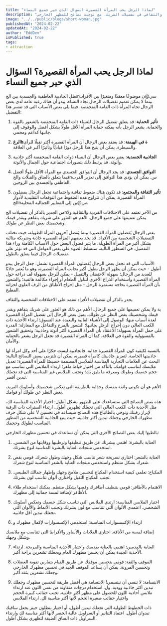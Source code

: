 ```yaml
---
title: "لماذا الرجل يحب المرأة القصيرة السؤال الذي حير جميع النساء"
description: "المقال يتحدث عن تفضيل بعض الرجال للنساء القصيرات، ويقدم أسبابًا محتملة مثل الحماية والتواصل الجسدي. يشير أيضًا إلى أهمية الفهم الفردي والثقافي في تفضيلات الشريك، مع توجيه نصائح للمظهر الخارجي."
image: "../../public/blogs/short-woman.jpg"
publishedAt: "2024-02-22"
updatedAt: "2024-02-22"
author: "EddDev"
isPublished: true
tags:
- attraction
---
```


# لماذا الرجل يحب المرأة القصيرة؟ السؤال الذي حير جميع النساء

تظل الجاذبية العاطفية والجسدية بين الجnسي@ن موضوعًا معقدًا ومتغيرًا بين الأفراد. بينما لا يمكن تعميم تفضيلات الرجال تجاه النساء، يبدو أن هناك رغبة عامة لدى بعض الرجال تجاه المرأة ذات القامة المنخفضة. فيما يلي بعض الأسباب التي قد تفسر هذا التفضيل:

1. **تأثير الحماية**: قد يتعلق تفضيل الرجال للنساء ذات القامة المنخفضة بالشعور بالقوة والحماية. يشعر الرجل بأنه يمكنه حماية المرأة الأقل طولًا بشكل أفضل والوقوف إلى جانبها كداعم ومحمي.

2. **الرغbة في الهيمنة**: قد يعتقد بعض الرجال أن المرأة القصيرة أكثر تقبلًا للرأي والسيطرة. يمكن أن يتيح هذا للرجل دورًا قياديًا وتأثيرًا أكبر في العلاقة.

3. **الجاذبية الجسدية**: يعتبر بعض الرجال أن النساء ذوات القامة المنخفضة أكثر جاذبية وأنوثة. قد يرتبط ذلك بتصورات اجتماعية حول الجمال والأنوثة.

4. **التوافق الجسدي**: قد يجد الرجال أن التوافق الجسدي مع المرأة الأقل طولًا أفضل فيما يتعلق بالعناق والقبلات والجnس. يمكن أن يؤدي هذا التوافق إلى تعزيز القرب العاطفي والجسدي بين الزوجين.

5. **تأثير الثقافة والمجتمع**: قد تكون هناك ضغوط ثقافية واجتماعية تجعل الرجال يفضلون المرأة القصيرة. يمكن أن تتراوح هذه الضغوط من التوقعات التقليدية لأدوار الجnس@ين إلى المعايير الجمالية المحلية.

من الجدير بالذكر أن تفضيلات الجnس الآخر تعتمد على الاختلافات الفردية والثقافية ولا يمكن تعميمها على جميع الرجال. الأهم هو العثور على شريك يتفاهم ويقدر قيمك وشخصيتك بغض النظر عن طولك.

بعض الرجال يُفضلون المرأة القصيرة بينما يُفضل آخرون المرأة الطويلة، حيث تختلف التفضيلات الشخصية بين الأفراد. قد يجد بعضهم المرأة القصيرة جاذبة وشريكة مثالية بشكل أكبر من المرأة الطويلة، ما يثير فضول البعض حول الأسباب الكامنة وراء هذا التفضيل. في السطور التالية، سنسلط الضوء على بعض العوامل التي قد تؤثر على تفضيلات الرجال فيما يتعلق بالطول.

الأسباب التي قد تجعل بعض الرجال يُفضلون المرأة القصيرة تشمل: جعل الرجل يبدو أطول - حيث يمكن أن يظهر الرجل بطول أكبر بجانب المرأة القصيرة، وهو ما يُعتبر جاذبًا للعديد من الرجال؛ سهولة الاحتضان والتقبيل - يمكن للرجل بسهولة لف ذراعه حول المرأة القصيرة واستخدام الذراع الأخرى لتناول الطعام أو إجراء مكالمة هاتفية؛ والشعور بأن المرأة القصيرة بحاجة مستمرة للرجل - مثل إخراج الأطباق من الرف العلوي لخزانة المطبخ.

يجدر بالذكر أن تفضيلات الأفراد تعتمد على الاختلافات الشخصية والثقاف

ية ولا يمكن تعميمها على جميع الرجال. الأهم من ذلك هو العثور على شريك يتفاهم ويقدر قيمك وشخصيتك بغض النظر عن طولك. يميل بعض الرجال إلى تفضيل المرأة القصيرة لعدة أسباب منها: الوصول إلى الأشياء العالية والبعيدة عند التسوق؛ ارتداء الأحذية ذات الكعب العالي دون إحراج الرجل بجانبها؛ الشعور بالمرح والتفاعل مع المغازلة؛ القدرة على حمل المرأة بسهولة؛ الاعتقاد بأن المرأة القصيرة أكثر أنوثة وجاذبية؛ وتحقيق الشعور بالمسؤولية والقوة في العلاقة. كما أن المرأة القصيرة قد تجعل الرجل يشعر بالحماية والأمان. 

بالنسبة لكيفية كون المرأة القصيرة جذابة، فالجاذبية ليست حكرًا على أحد وكل امرأة لها جاذبيتها الخاصة. لتعزيز جاذبيتك كامرأة قصيرة، يمكن أن تلتزمي ببعض النصائح التالية: البحث عن العلامات التجارية المناسبة للملابس المصممة خصيصًا للمرأة القصيرة؛ تعديل ملابسك لتناسب قوامك، بالتأكد من اختيار خياط ماهر؛ ارتداء الملابس التي تتناسب مع حجم جسمك وطولك ومعرفة ما يليق بك؛ وتجنب الملابس غير المناسبة التي قد تجعلك تبدين أقصر.

الأهم هو أن تكوني واثقة بنفسك وجذابة بالطريقة التي تعكس شخصيتك وأسلوبك الفريد، بغض النظر عن طولك أو قوامك.

هذه بعض النصائح التي ستساعدك على الظهور بشكل أطول: اختيار الأحذية المناسبة لكِ، مثل الأحذية ذات الكعب العالي التي تجعلك تظهرين أطول. ارتداء السترات ذات الرقبة على شكل حرف V لإبراز رقبتك وتوحي بالطاتباع هذه النصائح سيساعد في تحسين مظهرك الخارجي وجعلك تبدين أكثر جاذبية، حيث ينبع الجاذبية الشخصية من المظهر المناسب لطولك وحجمك.

بالطبع! إليك بعض النصائح الأخرى التي يمكن أن تساعدك في تحسين مظهرك الخارجي:

1. العناية بالبشرة: اهتمي ببشرتك عن طريق تنظيفها وترطيبها ووقايتها من الشمس. استخدمي منتجات العناية بالبشرة المناسبة لنوع بشرتك.

2. العناية بالشعر: اختاري تسريحة شعر تناسب شكل وجهك وطول شعرك. قومي بقص شعرك بشكل منتظم واستخدمي منتجات العناية بالشعر المناسبة لنوع شعرك. 

3. المكياج: تعلمي كيفية استخدام المكياج لتحسين ملامح وجهك وإظهار جمالك الطبيعي. تجنب المكياج الثقيل واختاري ألوان تناسب لون بشرتك. 

4. الاهتمام بالأظافر: قومي بتنظيف أظافرك وقصها بشكل منتظم. يمكنك استخدام طلاء الأظافر لإضافة لمسة جمالية إلى مظهرك.

5. اختيار الملابس المناسبة: ارتدي الملابس التي تناسب شكل جسمك وتعكس أسلوبك الشخصي. اعتمدي الألوان التي تتناسب مع لون بشرتك وتجنب الأنماط والألوان التي تجعلك تبدين أقل جاذبية.

6. ارتداء الإكسسوارات المناسبة: استخدمي الإكسسوارات لإكمال مظهرك و

إضافة لمسة من الأناقة. اختاري القلادات والأساور والأقراط التي تتناسب مع ملابسك وشكل وجهك.

7. العناية بالقدمين: اهتمي بالعناية بقدميك واختيار الأحذية المناسبة والمريحة. ارتداء الأحذية الجيدة يمكن أن يحسن مظهرك العام ويجعلك تشعرين براحة أكبر.

8. الموقف والثقة: قومي بتحسين موقفك عن طريق القيام بتمارين تقوية العضلات وتحسين المرونة. يمكن أن يساعد الموقف الجيد في تحسين مظهرك الخارجي وجعلك تشعرين بثقة أكبر.

9. الابتسامة: لا تنسي أن تبتسمي! الابتسامة هي أفضل طريقة لتحسين مظهرك وجعلك تبدين أكثر جاذبية وودية. ول. استخدام درجات متفاوتة من نفس اللون عند ارتداء ملابس أحادية اللون للحصول على مظهر أكثر جاذبية. تجنب حقائب كبيرة الحجم واختيار حقائب صغيرة الحجم لأنها أكثر مناسبة لكِ. ارتداء الملابس

 ذات الخطوط الطولية التي تجعلك تبدين أطول، أو اختيار بنطلون جينز يجعل ساقيك تبدوان أطول. اعتماد التنانير أو السراويل عالية الخصر لأنها أكثر مناسبة لكِ وارتداء السراويل ذات الساق الضيقة لتظهري بشكل أطول.
